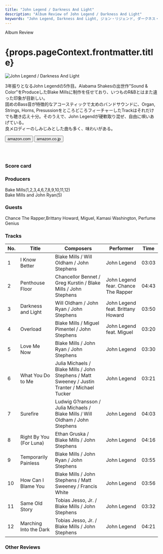 ```yaml
---
title: "John Legend / Darkness And Light"
description: "Album Review of John Legend / Darkness And Light"
keywords: "John Legend, Darkness And Light, ジョン・リジェンド, ダークネス・アンド・ライト"
---
```






<p className="largeP">Album Review</p>
<h1 className="h1--no--margin">{props.pageContext.frontmatter.title}</h1>

<Row  className="image-card-group">
	<Column colMd={"3"} colLg={"4"} noGutterMdLeft="">
       <ImageCard>

![John Legend / Darkness And Light](../../images/cd/johnlegend5L.jpg)

</ImageCard>
	</Column>
	<Column colMd={"4"} colLg={"8"} noGutterMdLeft="">
	<p>
	3年振りとなるJohn Legendの5作目。Alabama Shakesの出世作"Sound & Color"をProduceしたBlake Millsに制作を任せており、いつものR&Bとはまた違った印象が目新しい。
	<br/>固めのBass音が特徴的なアコースティックで太めのバンドサウンドに、Organ, Strings, Horns, PresussionをところどころフィーチャーしたTrackはそれだけでも聴き応え十分。そのうえで、John Legendが硬軟取り混ぜ、自由に唄いあげている。
	<br/>良メロディーのしみじみとした曲も多く、味わいがある。
	</p>
	<div>
	  <Button className="button-right-mergin"  href="https://amzn.to/319qhSc" kind="primary" size="small" renderIcon={ArrowUpRight24}>
      amazon.com
    </Button>
    <Button className="button-right-mergin"  href="https://amzn.to/3gljX06" kind="secondary" size="small" renderIcon={ArrowUpRight24}>
      amazon.co.jp
    </Button>
	</div>
	<a href="https://geo.music.apple.com/jp/album/darkness-and-light/1170697676?mt=1&app=music&ls=1&at=11lcug" style="display:inline-block;overflow:hidden;background:url(https://linkmaker.itunes.apple.com/ja-jp/lockup.svg?releaseDate=2016-12-02&kind=album&bubble=apple_music&style=mono-black) no-repeat;width:180px;height:45px;"></a>
	</Column>
</Row>
<Row >
	<Column colMd={"4"} colLg={"4"} noGutterMdLeft="">
<div>
  <h3>Score card</h3>
	<SliderJS1 value="5" />
  <SliderJS2 value="3" />
	<SliderJS3 value="1" />
  <SliderJS4 value="9" />
</div>
</Column>
<Column colMd={"8"} colLg={"8"} noGutterMdLeft="">
<div>
<h3>Producers</h3>
<p>
	Bake Mills(1,2,3,4,6,7,8,9,10,11,12)
	<br/>Bake Mills and John Ryan(5)
</p>
<h3>Guests</h3>
<p>
	Chance The Rapper,Brittany Howard, Miguel, Kamasi Washington, Perfume Genius
</p>
</div>
</Column>
</Row>

<h3>Tracks</h3>

| No. | Title                   | Composers                                                                                     | Performer                           | Time  |
| --- | ----------------------- | --------------------------------------------------------------------------------------------- | ----------------------------------- | ----- |
| 1   | I Know Better           | Blake Mills / Will Oldham / John Stephens                                                     | John Legend                         | 03:03 |
| 2   | Penthouse Floor         | Chancellor Bennet / Greg Kurstin / Blake Mills / John Stephens                                | John Legend fear. Chance The Rapper | 04:43 |
| 3   | Darkness and Light      | Will Oldham / John Ryan / John Stephens                                                       | John Legend feat. Brittany Howard   | 03:50 |
| 4   | Overload                | Blake Mills / Miguel Pimentel / John Stephens                                                 | John Legend feat. Miguel            | 03:20 |
| 5   | Love Me Now             | Blake Mills / John Ryan / John Stephens                                                       | John Legend                         | 03:30 |
| 6   | What You Do to Me       | Julia Michaels / Blake Mills / John Stephens / Matt Sweeney / Justin Tranter / Michael Tucker | John Legend                         | 03:21 |
| 7   | Surefire                | Ludwig G?ransson / Julia Michaels / Blake Mills / Will Oldham / John Stephens                 | John Legend                         | 04:03 |
| 8   | Right By You (For Luna) | Ethan Gruska / Blake Mills / John Stephens                                                    | John Legend                         | 04:16 |
| 9   | Temporarily Painless    | Blake Mills / John Ryan / John Stephens                                                       | John Legend                         | 03:55 |
| 10  | How Can I Blame You     | Blake Mills / John Stephens / Matt Sweeney / Francis White                                    | John Legend                         | 03:56 |
| 11  | Same Old Story          | Tobias Jesso, Jr. / Blake Mills / John Stephens                                               | John Legend                         | 03:32 |
| 12  | Marching Into the Dark  | Tobias Jesso, Jr. / Blake Mills / John Stephens                                               | John Legend                         | 04:21 |

<h3>Other Reviews</h3>

<Row>
  <Column colMd={3} colLg={3} noGutterMdLeft>
    <Review1 />
  </Column>
</Row>